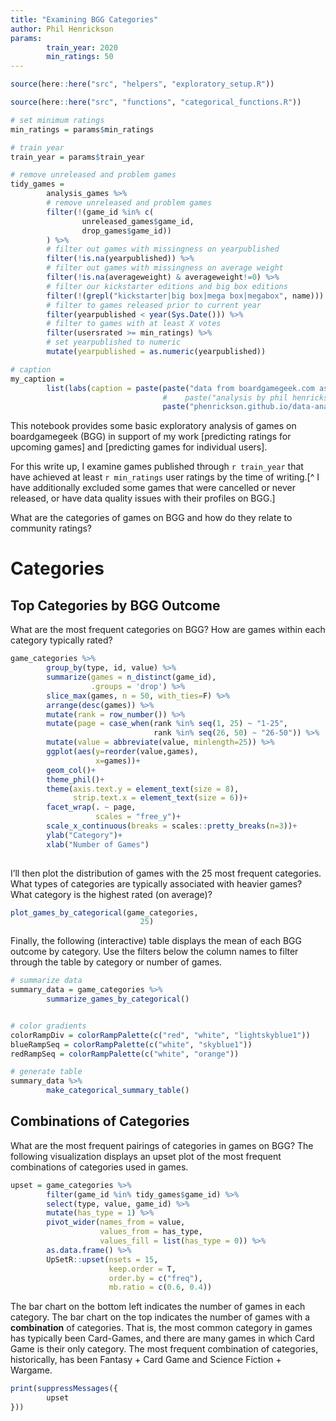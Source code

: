 ```yaml
---
title: "Examining BGG Categories"
author: Phil Henrickson
params:
        train_year: 2020
        min_ratings: 50
---
```


```r

source(here::here("src", "helpers", "exploratory_setup.R"))

```

```r

source(here::here("src", "functions", "categorical_functions.R"))

```


```r

# set minimum ratings
min_ratings = params$min_ratings

# train year
train_year = params$train_year

# remove unreleased and problem games
tidy_games =
        analysis_games %>%
        # remove unreleased and problem games
        filter(!(game_id %in% c(
                unreleased_games$game_id,
                drop_games$game_id))
        ) %>%
        # filter out games with missingness on yearpublished
        filter(!is.na(yearpublished)) %>%
        # filter out games with missingness on average weight
        filter(!is.na(averageweight) & averageweight!=0) %>%
        # filter our kickstarter editions and big box editions
        filter(!(grepl("kickstarter|big box|mega box|megabox", name))) %>%
        # filter to games released prior to current year
        filter(yearpublished < year(Sys.Date())) %>%
        # filter to games with at least X votes
        filter(usersrated >= min_ratings) %>%
        # set yearpublished to numeric
        mutate(yearpublished = as.numeric(yearpublished))

```

```r

# caption
my_caption = 
        list(labs(caption = paste(paste("data from boardgamegeek.com as of", max(as.Date(tidy_games$load_ts))),
                                  #    paste("analysis by phil henrickson"),
                                  paste("phenrickson.github.io/data-analysis-paralysis/boardgames.html"), sep="\n")))

```

This notebook provides some basic exploratory analysis of games on boardgamegeek (BGG) in support of my work [predicting ratings for upcoming games] and [predicting games for individual users]. 

For this write up, I examine games published through `r train_year` that have achieved at least `r min_ratings` user ratings by the time of writing.[^ I have additionally excluded some games that were cancelled or never released, or have data quality issues with their profiles on BGG.]

What are the categories of games on BGG and how do they relate to community ratings?

# Categories

## Top Categories by BGG Outcome

What are the most frequent categories on BGG? How are games within each category typically rated? 

```r

game_categories %>%
        group_by(type, id, value) %>%
        summarize(games = n_distinct(game_id),
                  .groups = 'drop') %>%
        slice_max(games, n = 50, with_ties=F) %>%
        arrange(desc(games)) %>%
        mutate(rank = row_number()) %>%
        mutate(page = case_when(rank %in% seq(1, 25) ~ "1-25",
                                rank %in% seq(26, 50) ~ "26-50")) %>%
        mutate(value = abbreviate(value, minlength=25)) %>%
        ggplot(aes(y=reorder(value,games),
                   x=games))+
        geom_col()+
        theme_phil()+
        theme(axis.text.y = element_text(size = 8),
              strip.text.x = element_text(size = 6))+
        facet_wrap(. ~ page,
                   scales = "free_y")+
        scale_x_continuous(breaks = scales::pretty_breaks(n=3))+
        ylab("Category")+
        xlab("Number of Games")
        

```

I'll then plot the distribution of games with the 25 most frequent categories. What types of categories are typically associated with heavier games? What category is the highest rated (on average)?

```r

plot_games_by_categorical(game_categories,
                             25)

```

Finally, the following (interactive) table displays the mean of each BGG outcome by category. Use the filters below the column names to filter through the table by category or number of games. 

```r

# summarize data
summary_data = game_categories %>%
        summarize_games_by_categorical()


# color gradients
colorRampDiv = colorRampPalette(c("red", "white", "lightskyblue1"))
blueRampSeq = colorRampPalette(c("white", "skyblue1"))
redRampSeq = colorRampPalette(c("white", "orange"))

# generate table
summary_data %>%
        make_categorical_summary_table()

```

## Combinations of Categories
 
What are the most frequent pairings of categories in games on BGG? The following visualization displays an upset plot of the most frequent combinations of categories used in games.

```r

upset = game_categories %>%
        filter(game_id %in% tidy_games$game_id) %>%
        select(type, value, game_id) %>%
        mutate(has_type = 1) %>%
        pivot_wider(names_from = value, 
                    values_from = has_type,
                    values_fill = list(has_type = 0)) %>%
        as.data.frame() %>%
        UpSetR::upset(nsets = 15,
                      keep.order = T,
                      order.by = c("freq"),
                      mb.ratio = c(0.6, 0.4))

```

The bar chart on the bottom left indicates the number of games in each category. The bar chart on the top indicates the number of games with a **combination** of categories. That is, the most common category in games has typically been Card-Games, and there are many games in which Card Game is their only category. The most frequent combination of categories, historically, has been Fantasy + Card Game and Science Fiction + Wargame.

```r

print(suppressMessages({
        upset
}))

```


